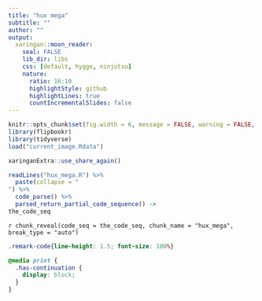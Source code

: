 ```yaml
---
title: "hux mega"
subtitle: ""
author: ""
output:
  xaringan::moon_reader:
    seal: FALSE
    lib_dir: libs
    css: [default, hygge, ninjutsu]
    nature:
      ratio: 16:10
      highlightStyle: github
      highlightLines: true
      countIncrementalSlides: false
---
```




```r
knitr::opts_chunk$set(fig.width = 6, message = FALSE, warning = FALSE, comment = "", cache = F)
library(flipbookr)
library(tidyverse)
load("current_image.Rdata")
```


```r
xaringanExtra::use_share_again()
```

```r
readLines("hux_mega.R") %>%
  paste(collapse = "
") %>%
  code_parse() %>%
  parsed_return_partial_code_sequence() ->
the_code_seq
```


`r chunk_reveal(code_seq = the_code_seq, chunk_name = "hux_mega", break_type = "auto")`



```css
.remark-code{line-height: 1.5; font-size: 100%}

@media print {
  .has-continuation {
    display: block;
  }
}
```

